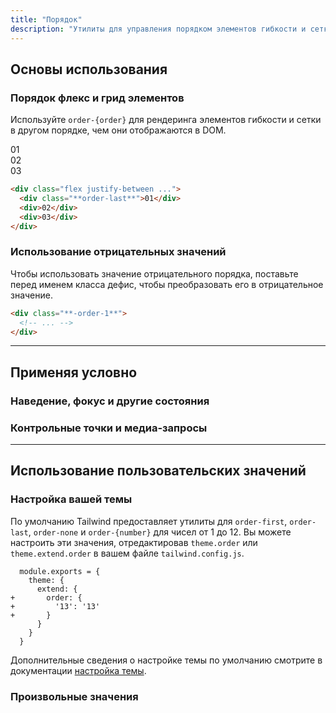 ```yaml
---
title: "Порядок"
description: "Утилиты для управления порядком элементов гибкости и сетки."
---
```




## Основы использования

### Порядок флекс и грид элементов

Используйте `order-{order}` для рендеринга элементов гибкости и сетки в другом порядке, чем они отображаются в DOM.

<Example>
  <div class="flex justify-between font-mono text-white text-sm font-bold leading-6">
    <div class="w-14 h-14 rounded-lg flex items-center justify-center bg-sky-500 shadow-lg order-last">01</div>
    <div class="w-14 h-14 rounded-lg flex items-center justify-center bg-sky-500 shadow-lg">02</div>
    <div class="w-14 h-14 rounded-lg flex items-center justify-center bg-sky-500 shadow-lg">03</div>
  </div>
</Example>

```html
<div class="flex justify-between ...">
  <div class="**order-last**">01</div>
  <div>02</div>
  <div>03</div>
</div>
```

### Использование отрицательных значений

Чтобы использовать значение отрицательного порядка, поставьте перед именем класса дефис, чтобы преобразовать его в отрицательное значение.

```html
<div class="**-order-1**">
  <!-- ... -->
</div>
```

---

## <Heading ignore>Применяя условно</Heading>

### <Heading ignore>Наведение, фокус и другие состояния</Heading>

<HoverFocusAndOtherStates defaultClass="order-first" featuredClass="order-last" />

### <Heading ignore>Контрольные точки и медиа-запросы</Heading>

<BreakpointsAndMediaQueries defaultClass="order-first" featuredClass="order-last" />

---

## Использование пользовательских значений

### Настройка вашей темы

По умолчанию Tailwind предоставляет утилиты для `order-first`, `order-last`, `order-none` и `order-{number}` для чисел от 1 до 12. Вы можете настроить эти значения, отредактировав `theme.order` или `theme.extend.order` в вашем файле `tailwind.config.js`.

```diff-js tailwind.config.js
  module.exports = {
    theme: {
      extend: {
+       order: {
+         '13': '13'
+       }
      }
    }
  }
```

Дополнительные сведения о настройке темы по умолчанию смотрите в документации [настройка темы](/docs/theme#customizing-the-default-theme).

### Произвольные значения

<ArbitraryValues property="order" featuredClass="order-[13]" />
